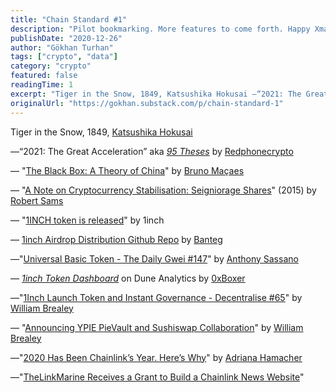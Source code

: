 ```yaml
---
title: "Chain Standard #1"
description: "Pilot bookmarking. More features to come forth. Happy Xmas."
publishDate: "2020-12-26"
author: "Gökhan Turhan"
tags: ["crypto", "data"]
category: "crypto"
featured: false
readingTime: 1
excerpt: "Tiger in the Snow, 1849, Katsushika Hokusai —“2021: The Great Acceleration” aka 95 Theses by..."
originalUrl: "https://gokhan.substack.com/p/chain-standard-1"
---
```


Tiger in the Snow, 1849, [Katsushika Hokusai](https://en.wikipedia.org/wiki/Hokusai)

—“2021: The Great Acceleration” aka *[95 Theses](https://redphone.substack.com/p/theses-2021)* by [Redphonecrypto](https://twitter.com/redphonecrypto)

— "[The Black Box: A Theory of China](https://brunomacaes.substack.com/p/the-black-box-a-theory-of-china)" by [Bruno Maçaes](https://twitter.com/MacaesBruno)

— "[A Note on Cryptocurrency Stabilisation: Seigniorage Shares](https://github.com/rmsams/stablecoins/blob/master/paper.pdf)" (2015) by [Robert Sams](https://twitter.com/codedlogic?lang=en)

— "[1INCH token is released](https://1inch-exchange.medium.com/1inch-token-is-released-e69ad69cf3ee)" by 1inch

— [1inch Airdrop Distribution Github Repo](https://gist.github.com/banteg/12708815fb63239d9f28dec5df8641f9) by [Banteg](https://twitter.com/bantg)

—"[Universal Basic Token - The Daily Gwei #147](https://thedailygwei.substack.com/p/universal-basic-token-the-daily-gwei)" by [Anthony Sassano](https://twitter.com/sassal0x)

— *[1inch Token Dashboard](https://duneanalytics.com/0xBoxer/1inch-token)* on Dune Analytics by [0xBoxer](https://twitter.com/0xBoxer)

—"[1Inch Launch Token and Instant Governance - Decentralise #65](https://decentralise.substack.com/p/1inch-launch-token-and-instant-governance)" by [William Brealey](https://twitter.com/Decentralise__)

— "[Announcing YPIE PieVault and Sushiswap Collaboration](https://medium.com/piedao/announcing-ypie-pievault-and-sushiswap-collaboration-a89b102e81e7)" by [William Brealey](https://twitter.com/Decentralise__)

—"[2020 Has Been Chainlink’s Year. Here’s Why](https://decrypt.co/51015/2020-has-been-chainlinks-year-heres-why)" by [Adriana Hamacher](https://twitter.com/AdrianaHamacher)

—"[TheLinkMarine Receives a Grant to Build a Chainlink News Website](https://blog.chain.link/thelinkmarine-receives-a-grant-to-build-a-chainlink-news-website/)"